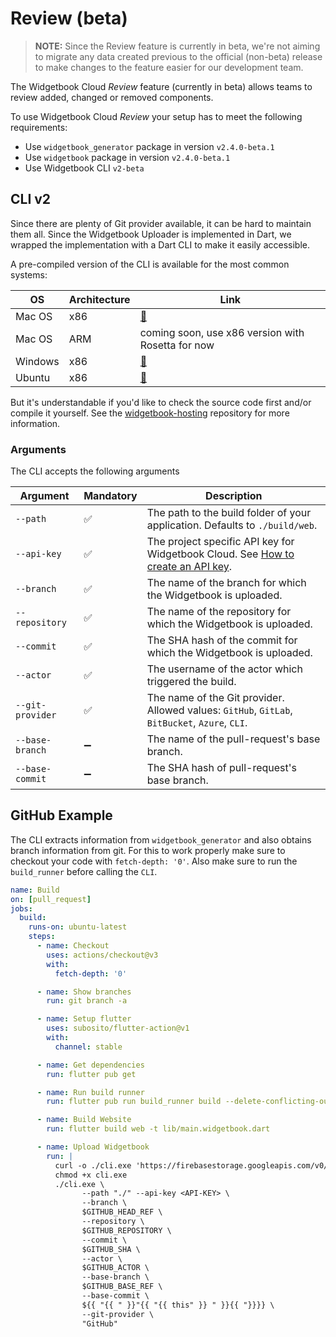 # Review (beta)

> **NOTE:** Since the Review feature is currently in beta, we're not aiming to migrate any data created previous to the official (non-beta) release to make changes to the feature easier for our development team.

The Widgetbook Cloud _Review_ feature (currently in beta) allows teams to review added, changed or removed components.

To use Widgetbook Cloud _Review_ your setup has to meet the following requirements:
- Use `widgetbook_generator` package in version `v2.4.0-beta.1`
- Use `widgetbook` package in version `v2.4.0-beta.1`
- Use Widgetbook CLI `v2-beta`

## CLI v2

Since there are plenty of Git provider available, it can be hard to maintain them all.
Since the Widgetbook Uploader is implemented in Dart, we wrapped the implementation with a Dart CLI to make it easily accessible.

A pre-compiled version of the CLI is available for the most common systems:

| OS      | Architecture | Link |
| ------- | ------------ | ---- |
| Mac OS  | x86          | [🔗](https://firebasestorage.googleapis.com/v0/b/widgetbook-cloud.appspot.com/o/tools%2Fcli-v2-beta-production-macos-x86.exe?alt=media) |
| Mac OS  | ARM          | coming soon, use x86 version with Rosetta for now |
| Windows | x86          | [🔗](https://firebasestorage.googleapis.com/v0/b/widgetbook-cloud.appspot.com/o/tools%2Fcli-v2-beta-production-windows-x86.exe?alt=media) |
| Ubuntu  | x86          | [🔗](https://firebasestorage.googleapis.com/v0/b/widgetbook-cloud.appspot.com/o/tools%2Fcli-v2-beta-production-ubuntu-x86.exe?alt=media) |

But it's understandable if you'd like to check the source code first and/or compile it yourself. 
See the [widgetbook-hosting](https://github.com/widgetbook/widgetbook-hosting) repository for more information.

### Arguments

The CLI accepts the following arguments

| Argument         | Mandatory | Description |
| ---------------- | --------- | ----------- |
| `--path`         | ✅        | The path to the build folder of your application. Defaults to `./build/web`.|
| `--api-key`      | ✅        | The project specific API key for Widgetbook Cloud. See [How to create an API key](/widgetbook-cloud/hosting#how-to-create-an-api-key).|
| `--branch`       | ✅        | The name of the branch for which the Widgetbook is uploaded.|
| `--repository`   | ✅        | The name of the repository for which the Widgetbook is uploaded.|
| `--commit`       | ✅        | The SHA hash of the commit for which the Widgetbook is uploaded.|
| `--actor`        | ✅        | The username of the actor which triggered the build.|
| `--git-provider` | ✅        | The name of the Git provider. Allowed values: `GitHub`, `GitLab`, `BitBucket`, `Azure`, `CLI`.
| `--base-branch`  | ➖        | The name of the pull-request's base branch. |
| `--base-commit`  | ➖        | The SHA hash of pull-request's base branch. |

## GitHub Example

The CLI extracts information from `widgetbook_generator` and also obtains branch information from git.
For this to work properly make sure to checkout your code with `fetch-depth: '0'`. 
Also make sure to run the `build_runner` before calling the `CLI`.

```yaml
name: Build 
on: [pull_request]
jobs:
  build:
    runs-on: ubuntu-latest
    steps:
      - name: Checkout
        uses: actions/checkout@v3
        with:
          fetch-depth: '0'

      - name: Show branches
        run: git branch -a

      - name: Setup flutter
        uses: subosito/flutter-action@v1
        with:
          channel: stable

      - name: Get dependencies
        run: flutter pub get

      - name: Run build runner
        run: flutter pub run build_runner build --delete-conflicting-outputs

      - name: Build Website
        run: flutter build web -t lib/main.widgetbook.dart

      - name: Upload Widgetbook
        run: |
          curl -o ./cli.exe 'https://firebasestorage.googleapis.com/v0/b/widgetbook-cloud.appspot.com/o/tools%2Fcli-v2-beta-production-ubuntu-x86.exe?alt=media'
          chmod +x cli.exe 
          ./cli.exe \
                --path "./" --api-key <API-KEY> \
                --branch \
                $GITHUB_HEAD_REF \
                --repository \
                $GITHUB_REPOSITORY \
                --commit \
                $GITHUB_SHA \
                --actor \
                $GITHUB_ACTOR \
                --base-branch \
                $GITHUB_BASE_REF \
                --base-commit \
                ${{ "{{ " }}"{{ "{{ this" }} " }}{{ "}}}} \
                --git-provider \
                "GitHub"
```